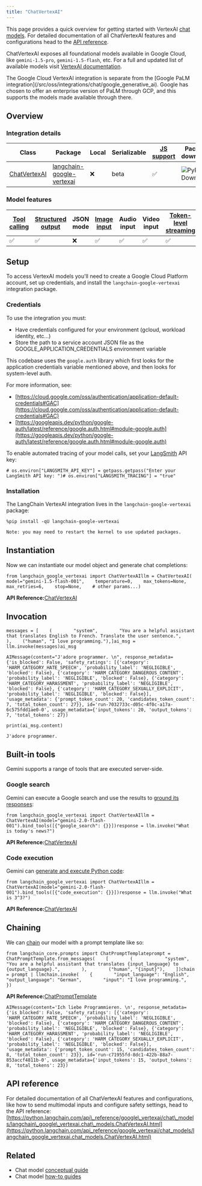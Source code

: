 ```yaml
---
title: "ChatVertexAI"
---
```


This page provides a quick overview for getting started with VertexAI [chat models](/src/oss/concepts/chat_models). For detailed documentation of all ChatVertexAI features and configurations head to the [API reference](https://python.langchain.com/api_reference/google_vertexai/chat_models/langchain_google_vertexai.chat_models.ChatVertexAI.html).

ChatVertexAI exposes all foundational models available in Google Cloud, like `gemini-1.5-pro`, `gemini-1.5-flash`, etc. For a full and updated list of available models visit [VertexAI documentation](https://cloud.google.com/vertex-ai/oss/generative-ai/model-reference/overview).

<Info>
  The Google Cloud VertexAI integration is separate from the [Google PaLM integration](/src/oss/integrations/chat/google_generative_ai). Google has chosen to offer an enterprise version of PaLM through GCP, and this supports the models made available through there.
</Info>

## Overview

### Integration details

| Class                                                                                                                                          | Package                                                                                            | Local | Serializable | [JS support](https://js.langchain.com/oss/integrations/chat/google_vertex_ai) | Package downloads                                                                                           | Package latest                                                                                           |
| ---------------------------------------------------------------------------------------------------------------------------------------------- | -------------------------------------------------------------------------------------------------- | ----- | ------------ | ------------------------------------------------------------------------------ | ----------------------------------------------------------------------------------------------------------- | -------------------------------------------------------------------------------------------------------- |
| [ChatVertexAI](https://python.langchain.com/api_reference/google_vertexai/chat_models/langchain_google_vertexai.chat_models.ChatVertexAI.html) | [langchain-google-vertexai](https://python.langchain.com/api_reference/google_vertexai/index.html) | ❌     | beta         | ✅                                                                              | ![PyPI - Downloads](/images/oss/integrations/chat/google_vertex_ai_palm/pypi/dm/langchain-google-vertexai) | ![PyPI - Version](/images/oss/integrations/chat/google_vertex_ai_palm/pypi/v/langchain-google-vertexai) |

### Model features

| [Tool calling](/src/oss/how_to/tool_calling) | [Structured output](/src/oss/how_to/structured_output) | JSON mode | [Image input](/src/oss/how_to/multimodal_inputs) | Audio input | Video input | [Token-level streaming](/src/oss/how_to/chat_streaming) | Native async | [Token usage](/src/oss/how_to/chat_token_usage_tracking) | [Logprobs](/src/oss/how_to/logprobs) |
| ------------------------------------------ | ---------------------------------------------------- | --------- | ---------------------------------------------- | ----------- | ----------- | ----------------------------------------------------- | ------------ | ------------------------------------------------------ | ---------------------------------- |
| ✅                                          | ✅                                                    | ❌         | ✅                                              | ✅           | ✅           | ✅                                                     | ✅            | ✅                                                      | ❌                                  |

## Setup

To access VertexAI models you'll need to create a Google Cloud Platform account, set up credentials, and install the `langchain-google-vertexai` integration package.

### Credentials

To use the integration you must:

* Have credentials configured for your environment (gcloud, workload identity, etc...)
* Store the path to a service account JSON file as the GOOGLE\_APPLICATION\_CREDENTIALS environment variable

This codebase uses the `google.auth` library which first looks for the application credentials variable mentioned above, and then looks for system-level auth.

For more information, see:

* [https://cloud.google.com/oss/authentication/application-default-credentials#GAC](https://cloud.google.com/oss/authentication/application-default-credentials#GAC)
* [https://googleapis.dev/python/google-auth/latest/reference/google.auth.html#module-google.auth](https://googleapis.dev/python/google-auth/latest/reference/google.auth.html#module-google.auth)

To enable automated tracing of your model calls, set your [LangSmith](https://docs.smith.langchain.com/) API key:

```
# os.environ["LANGSMITH_API_KEY"] = getpass.getpass("Enter your LangSmith API key: ")# os.environ["LANGSMITH_TRACING"] = "true"
```

### Installation

The LangChain VertexAI integration lives in the `langchain-google-vertexai` package:

```
%pip install -qU langchain-google-vertexai
```

```
Note: you may need to restart the kernel to use updated packages.
```

## Instantiation

Now we can instantiate our model object and generate chat completions:

```
from langchain_google_vertexai import ChatVertexAIllm = ChatVertexAI(    model="gemini-1.5-flash-001",    temperature=0,    max_tokens=None,    max_retries=6,    stop=None,    # other params...)
```

**API Reference:**[ChatVertexAI](https://python.langchain.com/api_reference/google_vertexai/chat_models/langchain_google_vertexai.chat_models.ChatVertexAI.html)

## Invocation

```
messages = [    (        "system",        "You are a helpful assistant that translates English to French. Translate the user sentence.",    ),    ("human", "I love programming."),]ai_msg = llm.invoke(messages)ai_msg
```

```
AIMessage(content="J'adore programmer. \n", response_metadata={'is_blocked': False, 'safety_ratings': [{'category': 'HARM_CATEGORY_HATE_SPEECH', 'probability_label': 'NEGLIGIBLE', 'blocked': False}, {'category': 'HARM_CATEGORY_DANGEROUS_CONTENT', 'probability_label': 'NEGLIGIBLE', 'blocked': False}, {'category': 'HARM_CATEGORY_HARASSMENT', 'probability_label': 'NEGLIGIBLE', 'blocked': False}, {'category': 'HARM_CATEGORY_SEXUALLY_EXPLICIT', 'probability_label': 'NEGLIGIBLE', 'blocked': False}], 'usage_metadata': {'prompt_token_count': 20, 'candidates_token_count': 7, 'total_token_count': 27}}, id='run-7032733c-d05c-4f0c-a17a-6c575fdd1ae0-0', usage_metadata={'input_tokens': 20, 'output_tokens': 7, 'total_tokens': 27})
```

```
print(ai_msg.content)
```

```
J'adore programmer.
```

## Built-in tools

Gemini supports a range of tools that are executed server-side.

### Google search

<Info />

Gemini can execute a Google search and use the results to [ground its responses](https://ai.google.dev/gemini-api/oss/grounding):

```
from langchain_google_vertexai import ChatVertexAIllm = ChatVertexAI(model="gemini-2.0-flash-001").bind_tools([{"google_search": {}}])response = llm.invoke("What is today's news?")
```

**API Reference:**[ChatVertexAI](https://python.langchain.com/api_reference/google_vertexai/chat_models/langchain_google_vertexai.chat_models.ChatVertexAI.html)

### Code execution

<Info />

Gemini can [generate and execute Python code](https://ai.google.dev/gemini-api/oss/code-execution):

```
from langchain_google_vertexai import ChatVertexAIllm = ChatVertexAI(model="gemini-2.0-flash-001").bind_tools([{"code_execution": {}}])response = llm.invoke("What is 3^3?")
```

**API Reference:**[ChatVertexAI](https://python.langchain.com/api_reference/google_vertexai/chat_models/langchain_google_vertexai.chat_models.ChatVertexAI.html)

## Chaining

We can [chain](/src/oss/how_to/sequence) our model with a prompt template like so:

```
from langchain_core.prompts import ChatPromptTemplateprompt = ChatPromptTemplate.from_messages(    [        (            "system",            "You are a helpful assistant that translates {input_language} to {output_language}.",        ),        ("human", "{input}"),    ])chain = prompt | llmchain.invoke(    {        "input_language": "English",        "output_language": "German",        "input": "I love programming.",    })
```

**API Reference:**[ChatPromptTemplate](https://python.langchain.com/api_reference/core/prompts/langchain_core.prompts.chat.ChatPromptTemplate.html)

```
AIMessage(content='Ich liebe Programmieren. \n', response_metadata={'is_blocked': False, 'safety_ratings': [{'category': 'HARM_CATEGORY_HATE_SPEECH', 'probability_label': 'NEGLIGIBLE', 'blocked': False}, {'category': 'HARM_CATEGORY_DANGEROUS_CONTENT', 'probability_label': 'NEGLIGIBLE', 'blocked': False}, {'category': 'HARM_CATEGORY_HARASSMENT', 'probability_label': 'NEGLIGIBLE', 'blocked': False}, {'category': 'HARM_CATEGORY_SEXUALLY_EXPLICIT', 'probability_label': 'NEGLIGIBLE', 'blocked': False}], 'usage_metadata': {'prompt_token_count': 15, 'candidates_token_count': 8, 'total_token_count': 23}}, id='run-c71955fd-8dc1-422b-88a7-853accf4811b-0', usage_metadata={'input_tokens': 15, 'output_tokens': 8, 'total_tokens': 23})
```

## API reference

For detailed documentation of all ChatVertexAI features and configurations, like how to send multimodal inputs and configure safety settings, head to the API reference: [https://python.langchain.com/api\_reference/google\_vertexai/chat\_models/langchain\_google\_vertexai.chat\_models.ChatVertexAI.html](https://python.langchain.com/api_reference/google_vertexai/chat_models/langchain_google_vertexai.chat_models.ChatVertexAI.html)

## Related

* Chat model [conceptual guide](/src/oss/concepts/chat_models)
* Chat model [how-to guides](/src/oss/how_to/#chat-models)
